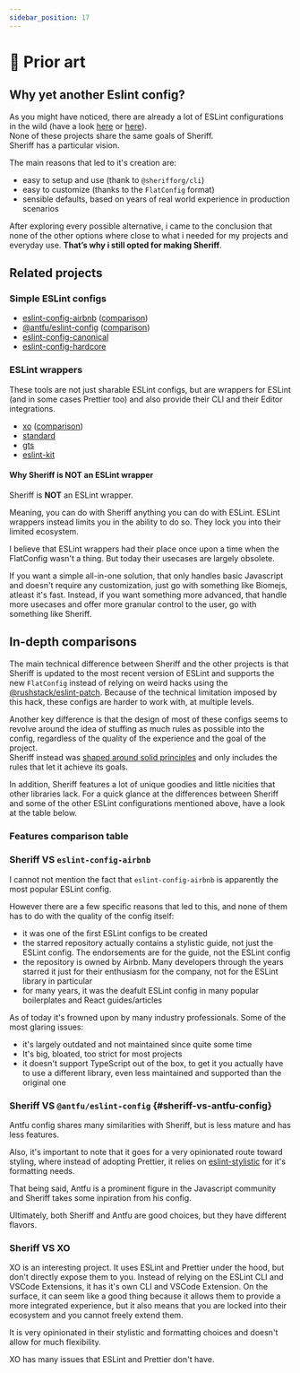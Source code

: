 ```yaml
---
sidebar_position: 17
---
```


# 🧐 Prior art


## Why yet another Eslint config?

As you might have noticed, there are already a lot of ESLint configurations in the wild (have a look [here](#related-projects) or [here](https://github.com/dustinspecker/awesome-eslint#configs)).<br />
None of these projects share the same goals of Sheriff.<br />
Sheriff has a particular vision.

The main reasons that led to it's creation are:

- easy to setup and use (thank to `@sherifforg/cli`)
- easy to customize (thanks to the `FlatConfig` format)
- sensible defaults, based on years of real world experience in production scenarios

After exploring every possible alternative, i came to the conclusion that none of the other options where close to what i needed for my projects and everyday use. **That’s why i still opted for making Sheriff**.

## Related projects

### Simple ESLint configs

- [eslint-config-airbnb](https://github.com/airbnb/javascript/tree/master/packages/eslint-config-airbnb) ([comparison](#sheriff-vs-eslint-config-airbnb))
- [@antfu/eslint-config](https://github.com/antfu/eslint-config) ([comparison](#sheriff-vs-antfu-config))
- [eslint-config-canonical](https://github.com/gajus/eslint-config-canonical)
- [eslint-config-hardcore](https://github.com/EvgenyOrekhov/eslint-config-hardcore)

### ESLint wrappers

These tools are not just sharable ESLint configs, but are wrappers for ESLint (and in some cases Prettier too) and also provide their CLI and their Editor integrations.

- [xo](https://github.com/xojs/xo) ([comparison](#sheriff-vs-xo))
- [standard](https://github.com/standard/standard)
- [gts](https://github.com/google/gts)
- [eslint-kit](https://github.com/eslint-kit/eslint-kit)

#### Why Sheriff is NOT an ESLint wrapper

Sheriff is **NOT** an ESLint wrapper.

Meaning, you can do with Sheriff anything you can do with ESLint. ESLint wrappers instead limits you in the ability to do so. They lock you into their limited ecosystem.

I believe that ESLint wrappers had their place once upon a time when the FlatConfig wasn't a thing. But today their usecases are largely obsolete.

If you want a simple all-in-one solution, that only handles basic Javascript and doesn't require any customization, just go with something like Biomejs, atleast it's fast. Instead, if you want something more advanced, that handle more usecases and offer more granular control to the user, go with something like Sheriff.

## In-depth comparisons

The main technical difference between Sheriff and the other projects is that Sheriff is updated to the most recent version of ESLint and supports the new `FlatConfig` instead of relying on weird hacks using the [@rushstack/eslint-patch](https://www.npmjs.com/package/@rushstack/eslint-patch). Because of the technical limitation imposed by this hack, these configs are harder to work with, at multiple levels.

Another key difference is that the design of most of these configs seems to revolve around the idea of stuffing as much rules as possible into the config, regardless of the quality of the experience and the goal of the project.<br />
Sheriff instead was [shaped around solid principles](./core-philosophy/criteria.md) and only includes the rules that let it achieve its goals.

In addition, Sheriff features a lot of unique goodies and little nicities that other libraries lack.
For a quick glance at the differences between Sheriff and some of the other ESLint configurations mentioned above, have a look at the table below.

### Features comparison table

<ComparisonTable />

### Sheriff VS `eslint-config-airbnb`

I cannot not mention the fact that `eslint-config-airbnb` is apparently the most popular ESLint config.

However there are a few specific reasons that led to this, and none of them has to do with the quality of the config itself:

- it was one of the first ESLint configs to be created
- the starred repository actually contains a stylistic guide, not just the ESLint config. The endorsements are for the guide, not the ESLint config
- the repository is owned by Airbnb. Many developers through the years starred it just for their enthusiasm for the company, not for the ESLint library in particular
- for many years, it was the deafult ESLint config in many popular boilerplates and React guides/articles

As of today it's frowned upon by many industry professionals. Some of the most glaring issues:

- it's largely outdated and not maintained since quite some time
- It's big, bloated, too strict for most projects
- it doesn't support TypeScript out of the box, to get it you actually have to use a different library, even less maintained and supported than the original one

### Sheriff VS `@antfu/eslint-config` \{#sheriff-vs-antfu-config}

Antfu config shares many similarities with Sheriff, but is less mature and has less features.

Also, it's important to note that it goes for a very opinionated route toward styling, where instead of adopting Prettier, it relies on [eslint-stylistic](https://github.com/eslint-community/eslint-stylistic) for it's formatting needs.

That being said, Antfu is a prominent figure in the Javascript community and Sheriff takes some inpiration from his config.

Ultimately, both Sheriff and Antfu are good choices, but they have different flavors.

### Sheriff VS XO

XO is an interesting project. It uses ESLint and Prettier under the hood, but don't directly expose them to you. Instead of relying on the ESLint CLI and VSCode Extensions, it has it's own CLI and VSCode Extension. On the surface, it can seem like a good thing because it allows them to provide a more integrated experience, but it also means that you are locked into their ecosystem and you cannot freely extend them.

It is very opinionated in their stylistic and formatting choices and doesn't allow for much flexibility.

XO has many issues that ESLint and Prettier don't have.
